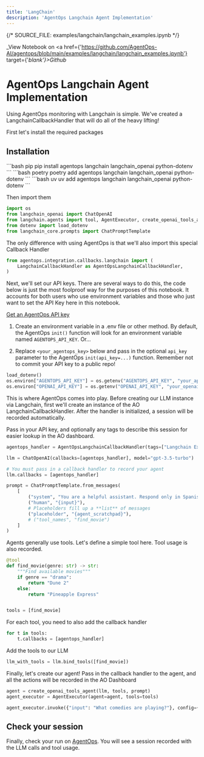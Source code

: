 ```yaml
---
title: 'LangChain'
description: 'AgentOps Langchain Agent Implementation'
---
```

{/*  SOURCE_FILE: examples/langchain/langchain_examples.ipynb  */}

_View Notebook on <a href={'https://github.com/AgentOps-AI/agentops/blob/main/examples/langchain/langchain_examples.ipynb'} target={'_blank'}>Github</a>_

# AgentOps Langchain Agent Implementation

Using AgentOps monitoring with Langchain is simple. We've created a LangchainCallbackHandler that will do all of the heavy lifting!

First let's install the required packages



## Installation
<CodeGroup>
  ```bash pip
  pip install agentops langchain langchain_openai python-dotenv
  ```
  ```bash poetry
  poetry add agentops langchain langchain_openai python-dotenv
  ```
  ```bash uv
  uv add agentops langchain langchain_openai python-dotenv
  ```
</CodeGroup>

Then import them


```python
import os
from langchain_openai import ChatOpenAI
from langchain.agents import tool, AgentExecutor, create_openai_tools_agent
from dotenv import load_dotenv
from langchain_core.prompts import ChatPromptTemplate
```

The only difference with using AgentOps is that we'll also import this special Callback Handler


```python
from agentops.integration.callbacks.langchain import (
    LangchainCallbackHandler as AgentOpsLangchainCallbackHandler,
)
```

Next, we'll set our API keys. There are several ways to do this, the code below is just the most foolproof way for the purposes of this notebook. It accounts for both users who use environment variables and those who just want to set the API Key here in this notebook.

[Get an AgentOps API key](https://agentops.ai/settings/projects)

1. Create an environment variable in a .env file or other method. By default, the AgentOps `init()` function will look for an environment variable named `AGENTOPS_API_KEY`. Or...

2. Replace `<your_agentops_key>` below and pass in the optional `api_key` parameter to the AgentOps `init(api_key=...)` function. Remember not to commit your API key to a public repo!


```python
load_dotenv()
os.environ["AGENTOPS_API_KEY"] = os.getenv("AGENTOPS_API_KEY", "your_api_key_here")
os.environ["OPENAI_API_KEY"] = os.getenv("OPENAI_API_KEY", "your_openai_api_key_here")
```

This is where AgentOps comes into play. Before creating our LLM instance via Langchain, first we'll create an instance of the AO LangchainCallbackHandler. After the handler is initialized, a session will be recorded automatically.

Pass in your API key, and optionally any tags to describe this session for easier lookup in the AO dashboard.



```python
agentops_handler = AgentOpsLangchainCallbackHandler(tags=["Langchain Example", "agentops-example"])

llm = ChatOpenAI(callbacks=[agentops_handler], model="gpt-3.5-turbo")

# You must pass in a callback handler to record your agent
llm.callbacks = [agentops_handler]

prompt = ChatPromptTemplate.from_messages(
    [
        ("system", "You are a helpful assistant. Respond only in Spanish."),
        ("human", "{input}"),
        # Placeholders fill up a **list** of messages
        ("placeholder", "{agent_scratchpad}"),
        # ("tool_names", "find_movie")
    ]
)
```

Agents generally use tools. Let's define a simple tool here. Tool usage is also recorded.


```python
@tool
def find_movie(genre: str) -> str:
    """Find available movies"""
    if genre == "drama":
        return "Dune 2"
    else:
        return "Pineapple Express"


tools = [find_movie]
```

For each tool, you need to also add the callback handler


```python
for t in tools:
    t.callbacks = [agentops_handler]
```

Add the tools to our LLM


```python
llm_with_tools = llm.bind_tools([find_movie])
```

Finally, let's create our agent! Pass in the callback handler to the agent, and all the actions will be recorded in the AO Dashboard


```python
agent = create_openai_tools_agent(llm, tools, prompt)
agent_executor = AgentExecutor(agent=agent, tools=tools)
```


```python
agent_executor.invoke({"input": "What comedies are playing?"}, config={"callback": [agentops_handler]})
```

## Check your session
Finally, check your run on [AgentOps](https://app.agentops.ai). You will see a session recorded with the LLM calls and tool usage.


<script type="module" src="/scripts/github_stars.js"></script>
<script type="module" src="/scripts/scroll-img-fadein-animation.js"></script>
<script type="module" src="/scripts/button_heartbeat_animation.js"></script>
<script type="module" src="/scripts/adjust_api_dynamically.js"></script>